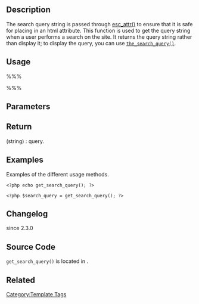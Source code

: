 {{Languages|
{{en|Template Tags/get_search_query}}
{{ja|関数リファレンス/get_search_query}}
}}
== Description ==
The search query string is passed through [[Function_Reference/esc_attr|esc_attr()]] to ensure that it is safe for placing in an html attribute.
This function is used to get the query string when a user performs a search on the site. It returns the query string rather than display it; to display the query, you can use <tt>[[Function_Reference/the_search_query|the_search_query()]]</tt>.

== Usage ==

%%%<?php $search_query = get_search_query(); ?>%%%

== Parameters ==

{{Parameter|$escaped|bool|Whether the result is escaped. Default true. Only use when you are later escaping it. Do not use unescaped.|optional|true}}

== Return ==

; (string) : query.

== Examples ==
Examples of the different usage methods.<br />
<pre>
<?php echo get_search_query(); ?>

<?php $search_query = get_search_query(); ?>
</pre>

== Changelog ==
since 2.3.0

== Source Code ==

<code>get_search_query()</code> is located in {{Trac|wp-includes/general-template.php}}.


== Related ==

{{Tag Footer}}

[[Category:Template Tags]]
